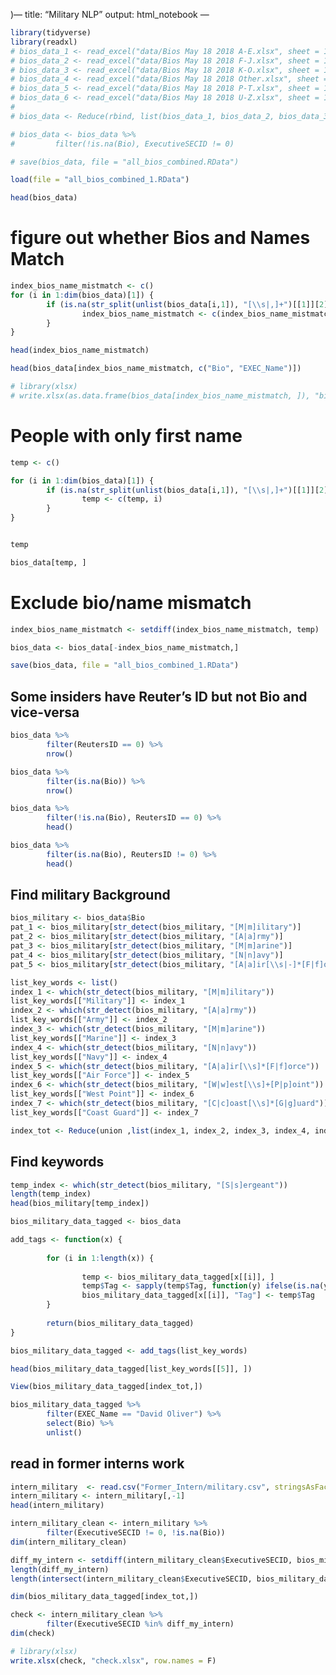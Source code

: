 )---
title: "Military NLP"
output: html_notebook
---

```r
library(tidyverse)
library(readxl)
# bios_data_1 <- read_excel("data/Bios May 18 2018 A-E.xlsx", sheet = 1)
# bios_data_2 <- read_excel("data/Bios May 18 2018 F-J.xlsx", sheet = 1)
# bios_data_3 <- read_excel("data/Bios May 18 2018 K-O.xlsx", sheet = 1)
# bios_data_4 <- read_excel("data/Bios May 18 2018 Other.xlsx", sheet = 1)
# bios_data_5 <- read_excel("data/Bios May 18 2018 P-T.xlsx", sheet = 1)
# bios_data_6 <- read_excel("data/Bios May 18 2018 U-Z.xlsx", sheet = 1)
# 
# bios_data <- Reduce(rbind, list(bios_data_1, bios_data_2, bios_data_3, bios_data_4, bios_data_5, bios_data_6))

# bios_data <- bios_data %>%
#         filter(!is.na(Bio), ExecutiveSECID != 0)

# save(bios_data, file = "all_bios_combined.RData")

load(file = "all_bios_combined_1.RData")
```

```r
head(bios_data)
```

# figure out whether Bios and Names Match
```r
index_bios_name_mistmatch <- c()
for (i in 1:dim(bios_data)[1]) {
        if (is.na(str_split(unlist(bios_data[i,1]), "[\\s|,]+")[[1]][2]) | !str_detect(unlist(bios_data[i, "Bio"]), trimws(str_split(unlist(bios_data[i,1]), "[\\s|,]+")[[1]][2])) & !str_detect(unlist(bios_data[i, "Bio"]), trimws(str_split(unlist(bios_data[i,1]), "[\\s|,]+")[[1]][1]))) {
                index_bios_name_mistmatch <- c(index_bios_name_mistmatch, i)
        }       
}

head(index_bios_name_mistmatch)

head(bios_data[index_bios_name_mistmatch, c("Bio", "EXEC_Name")])

# library(xlsx)
# write.xlsx(as.data.frame(bios_data[index_bios_name_mistmatch, ]), "bio_name_mismatch_.xlsx", row.names = F)
```

# People with only first name
```r
temp <- c()

for (i in 1:dim(bios_data)[1]) {
        if (is.na(str_split(unlist(bios_data[i,1]), "[\\s|,]+")[[1]][2])) {
                temp <- c(temp, i)
        }       
}


temp

bios_data[temp, ]
```

# Exclude bio/name mismatch
```r
index_bios_name_mistmatch <- setdiff(index_bios_name_mistmatch, temp)

bios_data <- bios_data[-index_bios_name_mistmatch,]

save(bios_data, file = "all_bios_combined_1.RData")
```


## Some insiders have Reuter's ID but not Bio and vice-versa
```r
bios_data %>%
        filter(ReutersID == 0) %>%
        nrow()

bios_data %>%
        filter(is.na(Bio)) %>%
        nrow()

bios_data %>%
        filter(!is.na(Bio), ReutersID == 0) %>%
        head()

bios_data %>%
        filter(is.na(Bio), ReutersID != 0) %>%
        head()
```

## Find military Background
```r
bios_military <- bios_data$Bio
pat_1 <- bios_military[str_detect(bios_military, "[M|m]ilitary")]
pat_2 <- bios_military[str_detect(bios_military, "[A|a]rmy")]
pat_3 <- bios_military[str_detect(bios_military, "[M|m]arine")]
pat_4 <- bios_military[str_detect(bios_military, "[N|n]avy")]
pat_5 <- bios_military[str_detect(bios_military, "[A|a]ir[\\s|-]*[F|f]orce")]

list_key_words <- list()
index_1 <- which(str_detect(bios_military, "[M|m]ilitary"))
list_key_words[["Military"]] <- index_1
index_2 <- which(str_detect(bios_military, "[A|a]rmy"))
list_key_words[["Army"]] <- index_2
index_3 <- which(str_detect(bios_military, "[M|m]arine"))
list_key_words[["Marine"]] <- index_3
index_4 <- which(str_detect(bios_military, "[N|n]avy"))
list_key_words[["Navy"]] <- index_4
index_5 <- which(str_detect(bios_military, "[A|a]ir[\\s]*[F|f]orce"))
list_key_words[["Air Force"]] <- index_5
index_6 <- which(str_detect(bios_military, "[W|w]est[\\s]+[P|p]oint"))
list_key_words[["West Point"]] <- index_6
index_7 <- which(str_detect(bios_military, "[C|c]oast[\\s]*[G|g]uard"))
list_key_words[["Coast Guard"]] <- index_7

index_tot <- Reduce(union ,list(index_1, index_2, index_3, index_4, index_5))
```

## Find keywords
```r
temp_index <- which(str_detect(bios_military, "[S|s]ergeant"))
length(temp_index)
head(bios_military[temp_index])
```


```r
bios_military_data_tagged <- bios_data

add_tags <- function(x) {
        
        for (i in 1:length(x)) {
                
                temp <- bios_military_data_tagged[x[[i]], ]
                temp$Tag <- sapply(temp$Tag, function(y) ifelse(is.na(y), names(x)[i], paste0(y, ", ", names(x)[i]))) 
                bios_military_data_tagged[x[[i]], "Tag"] <- temp$Tag
        }
        
        return(bios_military_data_tagged)
}

bios_military_data_tagged <- add_tags(list_key_words)

head(bios_military_data_tagged[list_key_words[[5]], ])
```

```r
View(bios_military_data_tagged[index_tot,])

bios_military_data_tagged %>%
        filter(EXEC_Name == "David Oliver") %>%
        select(Bio) %>%
        unlist()
```


## read in former interns work
```r
intern_military  <- read.csv("Former_Intern/military.csv", stringsAsFactors = F)
intern_military <- intern_military[,-1]
head(intern_military)
```

```r
intern_military_clean <- intern_military %>%
        filter(ExecutiveSECID != 0, !is.na(Bio))
dim(intern_military_clean)

diff_my_intern <- setdiff(intern_military_clean$ExecutiveSECID, bios_military_data_tagged$ExecutiveSECID[index_tot])
length(diff_my_intern)
length(intersect(intern_military_clean$ExecutiveSECID, bios_military_data_tagged$ExecutiveSECID[index_tot]))

dim(bios_military_data_tagged[index_tot,])

check <- intern_military_clean %>%
        filter(ExecutiveSECID %in% diff_my_intern)
dim(check)

# library(xlsx)
write.xlsx(check, "check.xlsx", row.names = F)
```

